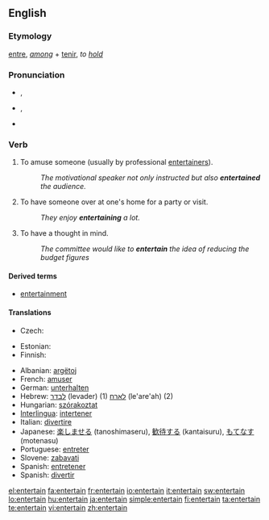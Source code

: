==English==

===Etymology===
{{etyl|fro}} [[entre]], ''[[among]]'' + [[tenir]], ''to [[hold]]''

===Pronunciation===
* {{a|RP}} {{IPA|/ˌɛntəˈteɪn/}}, {{SAMPA|/%Ent@"teIn/}}
* {{a|GenAm}} {{IPA|/ˌɛntɚˈteɪn/}}, {{SAMPA|/%Ent@`"teIn/}}
* {{audio|En-us-entertain.ogg|Audio (US)}}
*: {{rhymes|eɪn}}

===Verb===
{{en-verb}}

# {{transitive}} To amuse someone (usually by professional [[entertainer]]s).
#: ''The motivational speaker not only instructed but also '''entertained''' the audience.''
# {{transitive}} To have someone over at one's home for a party or visit.
#: ''They enjoy '''entertaining''' a lot.''
# {{transitive}} To have a thought in mind.
#: ''The committee would like to '''entertain''' the idea  of reducing the budget figures''

====Derived terms====
* [[entertainment]]

====Translations====
{{trans-top|to amuse someone}}
* Czech: {{t-|cs|bavit}}
{{trans-mid}}
* Estonian: {{t|et|lõbustama}}
* Finnish: {{t-|fi|viihdyttää}}
{{trans-bottom}}

{{checktrans-top}}
* Albanian: [[argëtoj]]
* French: [[amuser]]
* German: [[unterhalten]]
* Hebrew: [[לבדר]] (levader) (1) [[לארח]] (le'are'ah) (2)
* Hungarian: [[szórakoztat]]
* [[Interlingua]]: [[intertener]]
* Italian: [[divertire]]
* Japanese: [[楽しませる]] (tanoshimaseru), [[歓待する]] (kantaisuru), [[もてなす]] (motenasu)
* Portuguese: [[entreter]]
* Slovene: [[zabavati]]
* Spanish: [[entretener]]
* Spanish: [[divertir]]
{{trans-bottom}}

[[el:entertain]]
[[fa:entertain]]
[[fr:entertain]]
[[io:entertain]]
[[it:entertain]]
[[sw:entertain]]
[[lo:entertain]]
[[hu:entertain]]
[[ja:entertain]]
[[simple:entertain]]
[[fi:entertain]]
[[ta:entertain]]
[[te:entertain]]
[[vi:entertain]]
[[zh:entertain]]